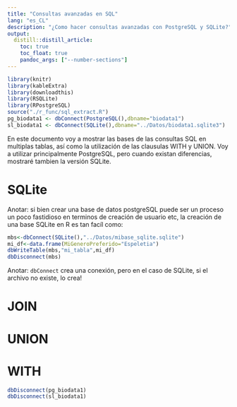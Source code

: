 ```yaml
---
title: "Consultas avanzadas en SQL"
lang: "es_CL"
description: "¿Como hacer consultas avanzadas con PostgreSQL y SQLite?"
output:
  distill::distill_article:
    toc: true
    toc_float: true
    pandoc_args: ["--number-sections"]
---
```


```r
library(knitr)
library(kableExtra)
library(downloadthis)
library(RSQLite)
library(RPostgreSQL)
source("./r_func/sql_extract.R")
pg_biodata1 <- dbConnect(PostgreSQL(),dbname="biodata1")
sl_biodata1 <- dbConnect(SQLite(),dbname="../Datos/biodata1.sqlite3")
```


En este documento voy a mostrar las bases de las consultas SQL en multiplas tablas, así como la utilización de las clausulas WITH y UNION.
Voy a utilizar principalmente PostgreSQL, pero cuando existan diferencias, mostraré tambien la versión SQLite.

# SQLite

Anotar: si bien crear una base de datos postgreSQL puede ser un proceso un poco fastidioso en terminos de creación de usuario etc, la creación de una base SQLite en R es tan facíl como:

```r
mbs<-dbConnect(SQLite(),"../Datos/mibase_sqlite.sqlite")
mi_df<-data.frame(MiGeneroPreferido="Espeletia")
dbWriteTable(mbs,"mi_tabla",mi_df)
dbDisconnect(mbs)
```

Anotar: `dbConnect` crea una conexión, pero en el caso de SQLite, si el archivo no existe, lo crea!



# JOIN

# UNION

# WITH


```r
dbDisconnect(pg_biodata1)
dbDisconnect(sl_biodata1)
```

